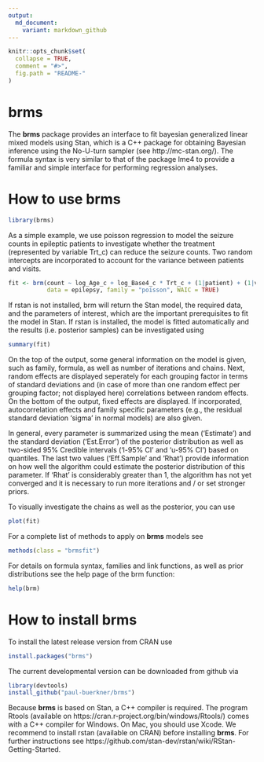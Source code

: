 ```yaml
---
output:
  md_document:
    variant: markdown_github
---
```


<!-- README.md is generated from README.Rmd. Please edit that file -->

```r
knitr::opts_chunk$set(
  collapse = TRUE,
  comment = "#>",
  fig.path = "README-"
)
```

# brms

The <b>brms</b> package provides an interface to fit bayesian generalized linear mixed models using Stan, which is a C++ package for obtaining Bayesian inference using the No-U-turn sampler (see http://mc-stan.org/). The formula syntax is very similar to that of the package lme4 to provide a familiar and simple interface for performing regression analyses.

<!--
```r
options(width=90)
```
-->

# How to use brms
```r
library(brms)
```

As a simple example, we use poisson regression to model the seizure counts in epileptic patients to investigate whether the treatment (represented by variable Trt_c) can reduce the seizure counts. Two random intercepts are incorporated to account for the variance between patients and visits. 
```r
fit <- brm(count ~ log_Age_c + log_Base4_c * Trt_c + (1|patient) + (1|visit), 
           data = epilepsy, family = "poisson", WAIC = TRUE)
```

If rstan is not installed, brm will return the Stan model, the required data, and the parameters of interest, which are the important prerequisites to fit the model in Stan.
If rstan is installed, the model is fitted automatically and the results (i.e. posterior samples) can be investigated using

```r
summary(fit) 
```

On the top of the output, some general information on the model is given, such as family, formula, as well as number of iterations and chains. Next, random effects are displayed seperately for each grouping factor in terms of standard deviations and (in case of more than one random effect per grouping factor; not displayed here) correlations between random effects. On the bottom of the output, fixed effects are displayed. If incorporated, autocorrelation effects and family specific parameters (e.g., the residual standard deviation 'sigma' in normal models) are also given.

In general, every parameter is summarized using the mean ('Estimate') and the standard deviation ('Est.Error') of the posterior distribution as well as two-sided 95% Credible intervals ('l-95% CI' and 'u-95% CI') based on quantiles. The last two values ('Eff.Sample' and 'Rhat') provide information on how well the algorithm could estimate the posterior distribution of this parameter. If 'Rhat' is considerably greater than 1, the algorithm has not yet converged and it is necessary to run more iterations and / or set stronger priors.

To visually investigate the chains as well as the posterior, you can use
```r
plot(fit) 
``` 

For a complete list of methods to apply on <b>brms</b> models see
```r
methods(class = "brmsfit") 
``` 

For details on formula syntax, families and link functions, as well as prior distributions see the help page of the brm function:
```r
help(brm) 
``` 

# How to install brms

To install the latest release version from CRAN use

```r
install.packages("brms")
```

The current developmental version can be downloaded from github via

```r
library(devtools)
install_github("paul-buerkner/brms")
```

Because <b>brms</b> is based on Stan, a C++ compiler is required. The program Rtools (available on https://cran.r-project.org/bin/windows/Rtools/) comes with a C++ compiler for Windows. On Mac, you should use Xcode. We recommend to install rstan (available on CRAN) before installing <b>brms</b>. For further instructions see https://github.com/stan-dev/rstan/wiki/RStan-Getting-Started.

<!-- Before you will be able to actually fit bayesian models with brms, the package rstan has to be installed manually, as it is not on CRAN, yet. First, you need a C++ compiler. See https://github.com/stan-dev/rstan/wiki/RStan-Getting-Started#prerequisites for instructions on how to get one. Second, install rstan by running the following R code (the number behind 'j' in the first line corresponds to the number of cores to use for the installation). This may take a few minutes and you should restart R after the installation.

```r
Sys.setenv(MAKEFLAGS = "-j1") 
source('http://mc-stan.org/rstan/install.R', echo = TRUE, max.deparse.length = 2000)
install_rstan()
```
-->